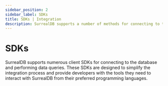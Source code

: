 ```yaml
---
sidebar_position: 2
sidebar_label: SDKs
title: SDKs | Integration
description: SurrealDB supports a number of methods for connecting to the database and performing data queries.
---
```





# SDKs

SurrealDB supports numerous client SDKs for connecting to the database and performing data queries. These SDKs are designed to simplify the integration process and provide developers with the tools they need to interact with SurrealDB from their preferred programming languages.

<Boxes>
    <IconBox
        title="Rust"
        status="available"
        href="/docs/sdk/rust"
        icon={{
                light: LightRust,
                dark: DarkRust,
        }}
    />
    <IconBox
        title="JavaScript"
        status="available"
        href="/docs/sdk/javascript"
        icon={{
                light: LightJavaScript,
                dark: DarkJavaScript,
        }}
    />
    <IconBox
        title="TypeScript"
        status="available"
        href="/docs/sdk/javascript"
        icon={{
                light: LightTypescript,
                dark: DarkTypescript,
        }}
    />
    <IconBox
        title="Node.js"
        status="available"
        href="/docs/sdk/javascript/engines/node"
        icon={{
                light: LightNodejs,
                dark: DarkNodejs,
        }}
    />
    <IconBox
        title="WebAssembly"
        status="available"
        href="/docs/sdk/javascript/engines/wasm"
        icon={{
                light: LightWasm,
                dark: DarkWasm,
        }}
    />
    <IconBox
        title="Java"
        status="available"
        href="/docs/sdk/java"
        icon={{
                light: LightJava,
                dark: DarkJava,
        }}
    />
    <IconBox
        title="Golang"
        status="available"
        href="/docs/sdk/golang"
        icon={{
                light: LightGolang,
                dark: DarkGolang,
        }}
    />
    <IconBox
        title="Python"
        status="available"
        href="/docs/sdk/python"
        icon={{
                light: LightPython,
                dark: DarkPython,
        }}
    />
    <IconBox
        title=".NET"
        status="available"
        href="/docs/sdk/dotnet"
        icon={{
                light: LightDotnet,
                dark: DarkDotnet,
        }}
    />
    <IconBox
        title="PHP"
        status="available"
        href="/docs/sdk/php"
        icon={{
                light: LightPhp,
                dark: DarkPhp,
        }}
    />
</Boxes>
